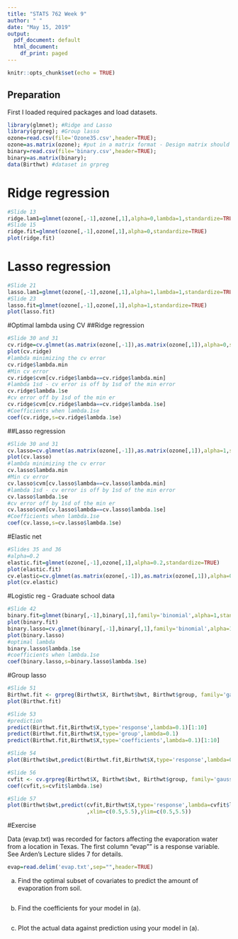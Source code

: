 ---
title: "STATS 762 Week 9"
author: " "
date: "May 15, 2019"
output:
  pdf_document: default
  html_document:
    df_print: paged
---

```{r setup, include=FALSE}
knitr::opts_chunk$set(echo = TRUE)
```

## Preparation

First I loaded required packages and load datasets.

```{r}
library(glmnet); #Ridge and Lasso  
library(grpreg); #Group lasso
ozone=read.csv(file='Ozone35.csv',header=TRUE); 
ozone=as.matrix(ozone); #put in a matrix format - Design matrix should be read as a matrix for glmnet
binary=read.csv(file='binary.csv',header=TRUE);
binary=as.matrix(binary); 
data(Birthwt) #dataset in grpreg
```

# Ridge regression

```{r}
#Slide 13
ridge.lam1=glmnet(ozone[,-1],ozone[,1],alpha=0,lambda=1,standardize=TRUE)
#Slide 15
ridge.fit=glmnet(ozone[,-1],ozone[,1],alpha=0,standardize=TRUE)
plot(ridge.fit)

```

# Lasso regression
```{r}
#Slide 21
lasso.lam1=glmnet(ozone[,-1],ozone[,1],alpha=1,lambda=1,standardize=TRUE)
#Slide 23
lasso.fit=glmnet(ozone[,-1],ozone[,1],alpha=1,standardize=TRUE) 
plot(lasso.fit)
```

#Optimal lambda using CV 
##Ridge regression 
```{r}
#Slide 30 and 31
cv.ridge=cv.glmnet(as.matrix(ozone[,-1]),as.matrix(ozone[,1]),alpha=0,standardize=TRUE)
plot(cv.ridge)
#lambda minimizing the cv error
cv.ridge$lambda.min
#Min cv error
cv.ridge$cvm[cv.ridge$lambda==cv.ridge$lambda.min]
#lambda 1sd - cv error is off by 1sd of the min error
cv.ridge$lambda.1se
#cv error off by 1sd of the min er
cv.ridge$cvm[cv.ridge$lambda==cv.ridge$lambda.1se]
#Coefficients when lambda.1se
coef(cv.ridge,s=cv.ridge$lambda.1se)
```
##Lasso regression 
```{r}
#Slide 30 and 31
cv.lasso=cv.glmnet(as.matrix(ozone[,-1]),as.matrix(ozone[,1]),alpha=1,standardize=TRUE)
plot(cv.lasso)
#lambda minimizing the cv error
cv.lasso$lambda.min
#Min cv error
cv.lasso$cvm[cv.lasso$lambda==cv.lasso$lambda.min]
#lambda 1sd - cv error is off by 1sd of the min error
cv.lasso$lambda.1se
#cv error off by 1sd of the min er
cv.lasso$cvm[cv.lasso$lambda==cv.lasso$lambda.1se]
#Coefficients when lambda.1se
coef(cv.lasso,s=cv.lasso$lambda.1se)
```

#Elastic net 
```{r}
#Slides 35 and 36
#alpha=0.2
elastic.fit=glmnet(ozone[,-1],ozone[,1],alpha=0.2,standardize=TRUE)
plot(elastic.fit)
cv.elastic=cv.glmnet(as.matrix(ozone[,-1]),as.matrix(ozone[,1]),alpha=0.2,standardize=TRUE)
plot(cv.elastic)
```

#Logistic reg - Graduate school data
```{r}
#Slide 42
binary.fit=glmnet(binary[,-1],binary[,1],family='binomial',alpha=1,standardize=TRUE)
plot(binary.fit)
binary.lasso=cv.glmnet(binary[,-1],binary[,1],family='binomial',alpha=1,standardize=TRUE)
plot(binary.lasso)
#optimal lambda
binary.lasso$lambda.1se
#coefficients when lambda.1se
coef(binary.lasso,s=binary.lasso$lambda.1se)

```

#Group lasso
```{r}
#Slide 51
Birthwt.fit <- grpreg(Birthwt$X, Birthwt$bwt, Birthwt$group, family='gaussian',penalty="grLasso")
plot(Birthwt.fit)

#Slide 53
#prediction
predict(Birthwt.fit,Birthwt$X,type='response',lambda=0.1)[1:10]
predict(Birthwt.fit,Birthwt$X,type='group',lambda=0.1)
predict(Birthwt.fit,Birthwt$X,type='coefficients',lambda=0.1)[1:10]

#Slide 54
plot(Birthwt$bwt,predict(Birthwt.fit,Birthwt$X,type='response',lambda=0.1),xlim=c(0.5,5.5),ylim=c(0.5,5.5))

#Slide 56
cvfit <- cv.grpreg(Birthwt$X, Birthwt$bwt, Birthwt$group, family='gaussian', penalty="grLasso")
coef(cvfit,s=cvfit$lambda.1se)

#Slide 57
plot(Birthwt$bwt,predict(cvfit,Birthwt$X,type='response',lambda=cvfit$lambda.min)
                         ,xlim=c(0.5,5.5),ylim=c(0.5,5.5))

```


#Exercise 

Data (evap.txt) was recorded for factors affecting the evaporation water
from a location in Texas. The first column "evap"" is a response variable. See Arden's Lecture slides 7 for details. 

```{r}
evap=read.delim('evap.txt',sep="",header=TRUE)
```

(a) Find the optimal subset of covariates to predict the amount of evaporation from soil.
```{r}
```
(b) Find the coefficients for your model in (a).
```{r}
```
(c) Plot the actual data against prediction using your model in (a).
```{r}
```

